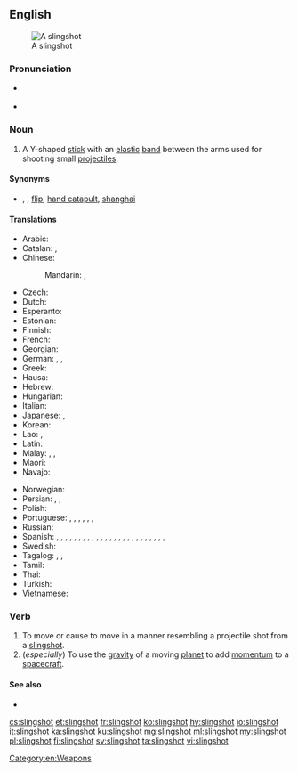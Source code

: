 ==English==
{{was wotd|2016|January|18}}
[[File:Slingshot (weapon).jpg|thumb|upright|A slingshot]]

===Pronunciation===
* {{a|RP}} {{IPA|/ˈslɪŋʃɒt/|lang=en}}
* {{hyphenation|sling|shot|lang=en}}

===Noun===
{{en-noun}}

# {{lb|en|chiefly|American}} A Y-shaped [[stick]] with an [[elastic]] [[band]] between the arms used for shooting small [[projectile]]s.

====Synonyms====
* {{sense|stick with elastic band for shooting projectiles}} {{l|en|bean shooter}}, {{l|en|catapult}} {{qualifier|UK}}, [[flip]],  [[hand catapult]], [[shanghai]] {{qualifier|Australia and New Zealand}}

====Translations====
{{trans-top|Y-shaped stick}}
* Arabic: {{t|ar|مِقْلَاع}}
* Catalan: {{t+|ca|tirador|m}}, {{t+|ca|profunda}}
* Chinese:
*: Mandarin: {{t+|cmn|彈弓|sc=Hani}}, {{t+|cmn|弹弓|tr=dàngōng|sc=Hani}}
* Czech: {{t+|cs|prak|m}}
* Dutch: {{t+|nl|katapult|m}}
* Esperanto: {{t|eo|ŝtonĵetileto}}
* Estonian: {{t|et|ragulka}}
* Finnish: {{t+|fi|ritsa}}
* French: {{t+|fr|fronde|f}}
* Georgian: {{t|ka|შურდული|sc=Geor}}
* German: {{t+|de|Schleuder|f}}, {{t+|de|Steinschleuder|f}}, {{t+|de|Zwille|f}}
* Greek: {{t+|el|σφεντόνα|f}}
* Hausa: {{t|ha|majajjawa|f|alt=màjajjawā}}
* Hebrew: {{t+|he|רוגטקה|sc=Hebr}}
* Hungarian: {{t+|hu|csúzli}}
* Italian: {{t+|it|fionda|f}}
* Japanese: {{t+|ja|パチンコ|tr=pachinko|sc=Jpan}}, {{t|ja|スリングショット|tr=suringshotto|sc=Jpan}}
* Korean: {{t+|ko|새총|sc=Hang}}
* Lao: {{t+|lo|ກະຖຸນ}}, {{t|lo|ຫນ້າກະຖຸນ}}
* Latin: {{t|la|fustibalus|m}}
* Malay: {{t|ms|lastik}}, {{t|ms|tarbil}}, {{t|ms|jepretan}}
* Maori: {{t|mi|kōtaha}}
* Navajo: {{t|nv|bee adiltąshí}}
{{trans-mid}}
* Norwegian: {{t|no|sprettert|m}}
* Persian: {{t|fa|کلاسنگ|tr=kalâsang|sc=fa-Arab}}, {{t|fa|قلاب‌سنگ|tr=qollâb-sang|sc=fa-Arab}}, {{t+|fa|فلاخن|tr=falâxan|sc=fa-Arab}}
* Polish: {{t+|pl|proca|f}}
* Portuguese: {{t+|pt|estilingue}}, {{t+|pt|baladeira}}, {{t|pt|atiradeira|f}}, {{t+|pt|fisga|f}}, {{t+|pt|bodoque|m}}, {{t+|pt|funda|f}}, {{t|pt|setra|f}}
* Russian: {{t+|ru|рога́тка|f}}
* Spanish: {{t+|es|baladora|f}} {{qualifier|Peruvian Amazonia}}, {{t|es|biombo|m}} {{qualifier|Panama}}, {{t+|es|catapulta|f}} {{qualifier|Costa Rica}}, {{t|es|cauchera|f}} {{qualifier|Colombia}}, {{t+|es|charpe|m}} {{qualifier|Southwestern Mexico}}, {{t|es|chilinchate|m}} {{qualifier|Honduras}}, {{t+|es|china|f}} {{qualifier|Venezuela}}, {{t|es|estiladera|f}} {{qualifier|Canary Islands}}, {{t+|es|fonda|f}} {{qualifier|Central and Western Venezuela}}, {{t+|es|gomera|f}} {{qualifier|Argentina}}, {{t+|es|gomero|m}} {{qualifier|Northwestern and Southern Central Spain}}, {{t+|es|honda|f}} {{qualifier|Bolivia|Colombian Caribbean Coast|Chile|Guatemala|Northwestern Argentina|Northwestern Venezuela|Peru|Uruguay}}, {{t|es|hondilla|f}} {{qualifier|El Salvador|Honduras}}, {{t|es|hondita|f}} {{qualifier|Paraguay}}, {{t|es|hulera|f}} {{qualifier|Nicaragua}}, {{t|es|jebe|m}} {{qualifier|Peru}}, {{t|es|resortera|f}} {{qualifier|Costa Rica|Ecuador|Mexican standard usage}}, {{t|es|tiracantos|m}} {{qualifier|Western Central Spain}}, {{t|es|tirachinas|m}} {{qualifier|Spain standard usage}}, {{t|es|tirachinos|m}} {{qualifier|Southwestern Spain}}, {{t|es|tiradera|f}} {{qualifier|Spain's Canary Islands}}, {{t+|es|tirador|m}} {{qualifier|Northwestern Mexico|Southern Central and Northeastern Spain}}, {{t|es|tiragomas|m}} {{qualifier|Northern Central Spain|specifically Cantabria, Basque Country, Soria, La Rioja and Aragon}}, {{t|es|tirahule|m}} {{qualifier|Southeastern Mexico}}, {{t|es|tirapiedras|m}} {{qualifier|Cuba|Dominican Republic}}, {{t|es|tira-tira|m}} {{qualifier|Northwestern Venezuela, specifically State of Falcon}}
* Swedish: {{t|sv|slangbella|c}}
* Tagalog: {{t|tl|saltik}}, {{t|tl|paltik}}, {{t|tl|tirador}}
* Tamil: {{t+|ta|சுண்டுவில்}}
* Thai: {{t|th|หนังสติ๊ก|tr=năng-sà-dtík}}
* Turkish: {{t+|tr|sapan}}
* Vietnamese: {{t+|vi|súng cao su}}
{{trans-bottom}}

===Verb===
{{en-verb|slingshott}}

# To move or cause to move in a manner resembling a projectile shot from a [[#Noun|slingshot]].
# (''especially'') To use the [[gravity]] of a moving [[planet]] to add [[momentum]] to a [[spacecraft]].

====See also====
* {{l|en|gravity assist}}

[[Category:en:Weapons]]

[[cs:slingshot]]
[[et:slingshot]]
[[fr:slingshot]]
[[ko:slingshot]]
[[hy:slingshot]]
[[io:slingshot]]
[[it:slingshot]]
[[ka:slingshot]]
[[ku:slingshot]]
[[mg:slingshot]]
[[ml:slingshot]]
[[my:slingshot]]
[[pl:slingshot]]
[[fi:slingshot]]
[[sv:slingshot]]
[[ta:slingshot]]
[[vi:slingshot]]